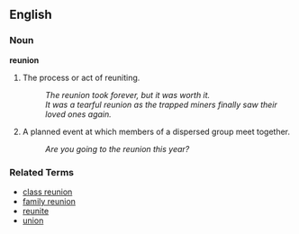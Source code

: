 ==English==

===Noun===
'''reunion'''

# The process or act of reuniting.
#: ''The reunion took forever, but it was worth it.''
#: ''It was a tearful reunion as the trapped miners finally saw their loved ones again.''
# A planned event at which members of a dispersed group meet together.
#: ''Are you going to the reunion this year?''

===Related Terms===
*[[class reunion]]
*[[family reunion]]
*[[reunite]]
*[[union]]